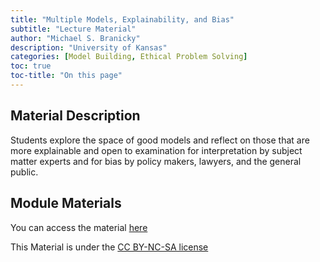 ```yaml
---
title: "Multiple Models, Explainability, and Bias"
subtitle: "Lecture Material"
author: "Michael S. Branicky"
description: "University of Kansas"
categories: [Model Building, Ethical Problem Solving]
toc: true
toc-title: "On this page"
---
```


## Material Description

Students explore the space of good models and reflect on those that are more explainable and open to examination for interpretation by subject matter experts and for bias by policy makers, lawyers, and the general public.


## Module Materials

You can access the material [here](https://github.com/KansasData/Module/blob/main/ku_branicky_explainability_bias/model_explainability_bias_Branicky.pdf)

This Material is under the [CC BY-NC-SA license](https://creativecommons.org/licenses/by-nc-sa/4.0/deed.en)
